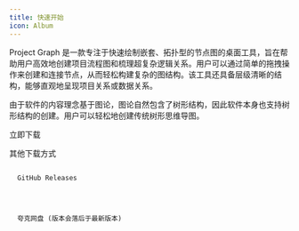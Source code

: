 ```yaml
---
title: 快速开始
icon: Album
---
```



Project Graph 是一款专注于快速绘制嵌套、拓扑型的节点图的桌面工具，旨在帮助用户高效地创建项目流程图和梳理超复杂逻辑关系。用户可以通过简单的拖拽操作来创建和连接节点，从而轻松构建复杂的图结构。该工具还具备层级清晰的结构，能够直观地呈现项目关系或数据关系。

由于软件的内容理念基于图论，图论自然包含了树形结构，因此软件本身也支持树形结构的创建。用户可以轻松地创建传统树形思维导图。

<Link
  href="/release/latest"
  className="inline-flex items-center gap-2 rounded-xl bg-blue-600 px-3 py-2 text-white no-underline shadow-lg shadow-blue-600/50 transition hover:opacity-90 hover:shadow-xl active:scale-95"
>
  <Download />
  <span>立即下载</span>
</Link>

其他下载方式

<Link
  href="https://github.com/graphif/project-graph/releases"
  className="bg-fd-accent inline-flex items-center gap-2 rounded-xl px-3 py-2 text-sm no-underline transition hover:opacity-90 active:scale-95"
>
  <Code size={18} />
  <span>GitHub Releases</span>
</Link>

<Link
  href="https://pan.quark.cn/s/d4a90dba9491"
  className="bg-fd-accent inline-flex items-center gap-2 rounded-xl px-3 py-2 text-sm no-underline transition hover:opacity-90 active:scale-95"
>
  <Cloud size={18} />
  <span>夸克网盘 (版本会落后于最新版本)</span>
</Link>
